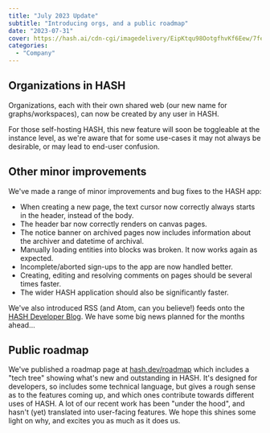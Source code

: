 ```yaml
---
title: "July 2023 Update"
subtitle: "Introducing orgs, and a public roadmap"
date: "2023-07-31"
cover: https://hash.ai/cdn-cgi/imagedelivery/EipKtqu98OotgfhvKf6Eew/7feb9cea-9256-4dc3-a53e-c87e24975900/public
categories: 
  - "Company"
---
```


## Organizations in HASH

Organizations, each with their own shared web (our new name for graphs/workspaces), can now be created by any user in HASH.

For those self-hosting HASH, this new feature will soon be toggleable at the instance level, as we're aware that for some use-cases it may not always be desirable, or may lead to end-user confusion.

## Other minor improvements

We've made a range of minor improvements and bug fixes to the HASH app:

- When creating a new page, the text cursor now correctly always starts in the header, instead of the body.
- The header bar now correctly renders on canvas pages.
- The notice banner on archived pages now includes information about the archiver and datetime of archival.
- Manually loading entities into blocks was broken. It now works again as expected.
- Incomplete/aborted sign-ups to the app are now handled better.
- Creating, editing and resolving comments on pages should be several times faster.
- The wider HASH application should also be significantly faster.

We've also introduced RSS (and Atom, can you believe!) feeds onto the [HASH Developer Blog](https://hash.dev/blog). We have some big news planned for the months ahead...

## Public roadmap

We've published a roadmap page at [hash.dev/roadmap](https://hash.dev/roadmap) which includes a "tech tree" showing what's new and outstanding in HASH. It's designed for developers, so includes some technical language, but gives a rough sense as to the features coming up, and which ones contribute towards different uses of HASH. A lot of our recent work has been "under the hood", and hasn't (yet) translated into user-facing features. We hope this shines some light on why, and excites you as much as it does us.
